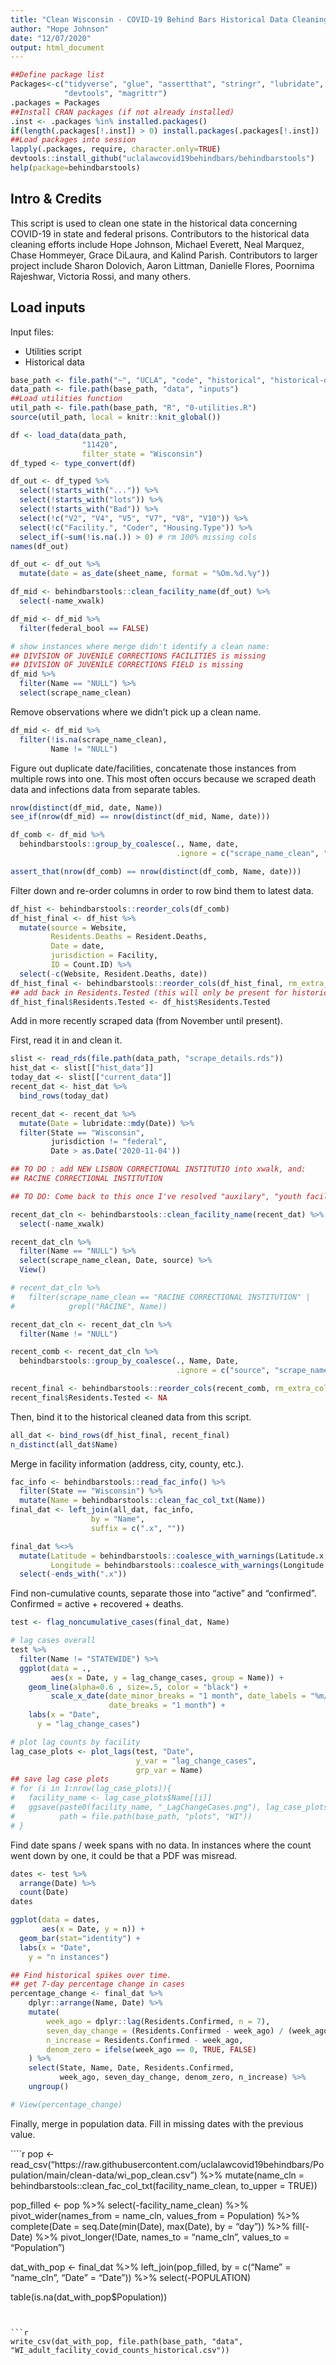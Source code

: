 ```yaml
---
title: "Clean Wisconsin - COVID-19 Behind Bars Historical Data Cleaning"
author: "Hope Johnson"
date: "12/07/2020"
output: html_document
---
```


```r
##Define package list
Packages<-c("tidyverse", "glue", "assertthat", "stringr", "lubridate",
            "devtools", "magrittr")
.packages = Packages
##Install CRAN packages (if not already installed)
.inst <- .packages %in% installed.packages()
if(length(.packages[!.inst]) > 0) install.packages(.packages[!.inst])
##Load packages into session 
lapply(.packages, require, character.only=TRUE)
devtools::install_github("uclalawcovid19behindbars/behindbarstools")
help(package=behindbarstools)
```

## Intro & Credits

This script is used to clean one state in the historical data concerning COVID-19 in state and federal prisons. Contributors to the historical data cleaning efforts include Hope Johnson, Michael Everett, Neal Marquez, Chase Hommeyer, Grace DiLaura, and Kalind Parish. Contributors to larger project include Sharon Dolovich, Aaron Littman, Danielle Flores, Poornima Rajeshwar, Victoria Rossi, and many others. 


## Load inputs

Input files: 

* Utilities script
* Historical data

```r
base_path <- file.path("~", "UCLA", "code", "historical", "historical-data")
data_path <- file.path(base_path, "data", "inputs")
##Load utilities function
util_path <- file.path(base_path, "R", "0-utilities.R")
source(util_path, local = knitr::knit_global())
```


```r
df <- load_data(data_path, 
                "11420",
                filter_state = "Wisconsin") 
df_typed <- type_convert(df)
```

```r
df_out <- df_typed %>%
  select(!starts_with("...")) %>%
  select(!starts_with("lots")) %>%
  select(!starts_with("Bad")) %>%
  select(!c("V2", "V4", "V5", "V7", "V8", "V10")) %>%
  select(!c("Facility.", "Coder", "Housing.Type")) %>%
  select_if(~sum(!is.na(.)) > 0) # rm 100% missing cols 
names(df_out) 
```

```r
df_out <- df_out %>%
  mutate(date = as_date(sheet_name, format = "%Om.%d.%y"))
```

```r
df_mid <- behindbarstools::clean_facility_name(df_out) %>%
  select(-name_xwalk)
```

```r
df_mid <- df_mid %>%
  filter(federal_bool == FALSE)
```

```r
# show instances where merge didn't identify a clean name:
## DIVISION OF JUVENILE CORRECTIONS FACILITIES is missing
## DIVISION OF JUVENILE CORRECTIONS FIELD is missing
df_mid %>%
  filter(Name == "NULL") %>% 
  select(scrape_name_clean)
```

Remove observations where we didn't pick up a clean name.

```r
df_mid <- df_mid %>%
  filter(!is.na(scrape_name_clean),
         Name != "NULL")
```

Figure out duplicate date/facilities, concatenate those instances from multiple rows into one. This most often occurs because we scraped death data and infections data from separate tables.

```r
nrow(distinct(df_mid, date, Name))
see_if(nrow(df_mid) == nrow(distinct(df_mid, Name, date)))

df_comb <- df_mid %>% 
  behindbarstools::group_by_coalesce(., Name, date, 
                                     .ignore = c("scrape_name_clean", "Facility", "source"))

assert_that(nrow(df_comb) == nrow(distinct(df_comb, Name, date)))
```

Filter down and re-order columns in order to row bind them to latest data.

```r
df_hist <- behindbarstools::reorder_cols(df_comb)
df_hist_final <- df_hist %>%
  mutate(source = Website,
         Residents.Deaths = Resident.Deaths,
         Date = date,
         jurisdiction = Facility,
         ID = Count.ID) %>%
  select(-c(Website, Resident.Deaths, date)) 
df_hist_final <- behindbarstools::reorder_cols(df_hist_final, rm_extra_cols = TRUE)
## add back in Residents.Tested (this will only be present for historical data)
df_hist_final$Residents.Tested <- df_hist$Residents.Tested
```

Add in more recently scraped data (from November until present). 

First, read it in and clean it. 

```r
slist <- read_rds(file.path(data_path, "scrape_details.rds"))
hist_dat <- slist[["hist_data"]]
today_dat <- slist[["current_data"]]
recent_dat <- hist_dat %>%
  bind_rows(today_dat)

recent_dat <- recent_dat %>%
  mutate(Date = lubridate::mdy(Date)) %>%
  filter(State == "Wisconsin",
         jurisdiction != "federal",
         Date > as.Date('2020-11-04')) 

## TO DO : add NEW LISBON CORRECTIONAL INSTITUTIO into xwalk, and: 
## RACINE CORRECTIONAL INSTITUTION 

## TO DO: Come back to this once I've resolved "auxilary", "youth facilities", etc

recent_dat_cln <- behindbarstools::clean_facility_name(recent_dat) %>%
  select(-name_xwalk) 

recent_dat_cln %>%
  filter(Name == "NULL") %>%
  select(scrape_name_clean, Date, source) %>%
  View()

# recent_dat_cln %>% 
#   filter(scrape_name_clean == "RACINE CORRECTIONAL INSTITUTION" | 
#            grepl("RACINE", Name))

recent_dat_cln <- recent_dat_cln %>%
  filter(Name != "NULL")

recent_comb <- recent_dat_cln %>%
  behindbarstools::group_by_coalesce(., Name, Date,
                                     .ignore = c("source", "scrape_name_clean", "jurisdiction")) 

recent_final <- behindbarstools::reorder_cols(recent_comb, rm_extra_cols = TRUE)
recent_final$Residents.Tested <- NA
```
Then, bind it to the historical cleaned data from this script. 

```r
all_dat <- bind_rows(df_hist_final, recent_final)
n_distinct(all_dat$Name)
```
Merge in facility information (address, city, county, etc.).

```r
fac_info <- behindbarstools::read_fac_info() %>%
  filter(State == "Wisconsin") %>%
  mutate(Name = behindbarstools::clean_fac_col_txt(Name))
final_dat <- left_join(all_dat, fac_info, 
                  by = "Name",
                  suffix = c(".x", ""))

final_dat %<>% 
  mutate(Latitude = behindbarstools::coalesce_with_warnings(Latitude.x, Latitude),
         Longitude = behindbarstools::coalesce_with_warnings(Longitude.x, Longitude)) %>%
  select(-ends_with(".x"))
```

Find non-cumulative counts, separate those into "active" and "confirmed". Confirmed = active + recovered + deaths.

```r
test <- flag_noncumulative_cases(final_dat, Name)

# lag cases overall 
test %>%
  filter(Name != "STATEWIDE") %>%
  ggplot(data = ., 
         aes(x = Date, y = lag_change_cases, group = Name)) +
    geom_line(alpha=0.6 , size=.5, color = "black") +
         scale_x_date(date_minor_breaks = "1 month", date_labels = "%m/%y", 
                      date_breaks = "1 month") + 
    labs(x = "Date",
      y = "lag_change_cases")

# plot lag counts by facility
lag_case_plots <- plot_lags(test, "Date", 
                            y_var = "lag_change_cases",
                            grp_var = Name)
## save lag case plots
# for (i in 1:nrow(lag_case_plots)){
#   facility_name <- lag_case_plots$Name[[i]]
#   ggsave(paste0(facility_name, "_LagChangeCases.png"), lag_case_plots$plot[[i]],
#          path = file.path(base_path, "plots", "WI"))
# }
```

Find date spans / week spans with no data. In instances where the count went down by one, it could be that a PDF was misread. 

```r
dates <- test %>%
  arrange(Date) %>%
  count(Date)
dates

ggplot(data = dates, 
       aes(x = Date, y = n)) +
  geom_bar(stat="identity") +
  labs(x = "Date",
    y = "n instances")
```

```r
## Find historical spikes over time.
## get 7-day percentage change in cases
percentage_change <- final_dat %>%
    dplyr::arrange(Name, Date) %>%
    mutate(
        week_ago = dplyr::lag(Residents.Confirmed, n = 7),
        seven_day_change = (Residents.Confirmed - week_ago) / (week_ago + 0.00001) ,
        n_increase = Residents.Confirmed - week_ago,
        denom_zero = ifelse(week_ago == 0, TRUE, FALSE)
    ) %>%
    select(State, Name, Date, Residents.Confirmed, 
           week_ago, seven_day_change, denom_zero, n_increase) %>%
    ungroup()

# View(percentage_change)
```

Finally, merge in population data. Fill in missing dates with the previous value. 

````r
pop <- read_csv("https://raw.githubusercontent.com/uclalawcovid19behindbars/Population/main/clean-data/wi_pop_clean.csv") %>%
  mutate(name_cln = behindbarstools::clean_fac_col_txt(facility_name_clean, to_upper = TRUE))

pop_filled <- pop %>%
  select(-facility_name_clean) %>% 
  pivot_wider(names_from = name_cln, values_from = Population) %>%
  complete(Date = seq.Date(min(Date), max(Date), by = "day")) %>%
  fill(-Date) %>%
  pivot_longer(!Date, names_to = "name_cln", values_to = "Population")

dat_with_pop <- final_dat %>%
  left_join(pop_filled, by = c("Name" = "name_cln",
                            "Date" = "Date")) %>%
  select(-POPULATION)

table(is.na(dat_with_pop$Population))
```


```r
write_csv(dat_with_pop, file.path(base_path, "data", "WI_adult_facility_covid_counts_historical.csv"))
```
